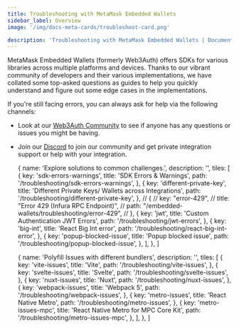 ```yaml
---
title: Troubleshooting with MetaMask Embedded Wallets
sidebar_label: Overview
image: '/img/docs-meta-cards/troubleshoot-card.png'

description: 'Troubleshooting with MetaMask Embedded Wallets | Documentation - MetaMask Embedded Wallets'
---
```



MetaMask Embedded Wallets (formerly Web3Auth) offers SDKs for various libraries across multiple platforms and devices. Thanks to our vibrant community of developers and their various implementations, we have collated some top-asked questions as guides to help you quickly understand and figure out some edge cases in the implementations.

If you're still facing errors, you can always ask for help via the following channels:

- Look at our [Web3Auth Community](https://web3auth.io/community/) to see if anyone has any questions or issues you might be having.
- Join our [Discord](https://discord.gg/web3auth) to join our community and get private integration support or help with your integration.

  {
    name: 'Explore solutions to common challenges.',
    description: '',
    tiles: [
      {
        key: 'sdk-errors-warnings',
        title: 'SDK Errors & Warnings',
        path: '/troubleshooting/sdk-errors-warnings',
      },
      {
        key: 'different-private-key',
        title: 'Different Private Keys/ Wallets across Integrations',
        path: '/troubleshooting/different-private-key',
      },
      // {
      //   key: "error-429",
      //   title: "Error 429 (Infura RPC Endpoint)",
      //   path: "/embedded-wallets/troubleshooting/error-429",
      // },
      {
        key: 'jwt',
        title: 'Custom Authentication JWT Errors',
        path: '/troubleshooting/jwt-errors',
      },
      {
        key: 'big-int',
        title: 'React Big Int error',
        path: '/troubleshooting/react-big-int-error',
      },
      {
        key: 'popup-blocked-issue',
        title: 'Popup blocked issue',
        path: '/troubleshooting/popup-blocked-issue',
      },
    ],
  },
]

  {
    name: 'Polyfill Issues with different bundlers',
    description: '',
    tiles: [
      {
        key: 'vite-issues',
        title: 'Vite',
        path: '/troubleshooting/vite-issues',
      },
      {
        key: 'svelte-issues',
        title: 'Svelte',
        path: '/troubleshooting/svelte-issues',
      },
      {
        key: 'nuxt-issues',
        title: 'Nuxt',
        path: '/troubleshooting/nuxt-issues',
      },
      {
        key: 'webpack-issues',
        title: 'Webpack 5',
        path: '/troubleshooting/webpack-issues',
      },
      {
        key: 'metro-issues',
        title: 'React Native Metro',
        path: '/troubleshooting/metro-issues',
      },
      {
        key: 'metro-issues-mpc',
        title: 'React Native Metro for MPC Core Kit',
        path: '/troubleshooting/metro-issues-mpc',
      },
    ],
  },
]

<Tiles tileGroups={GeneralErrors} />
<Tiles tileGroups={PolyfillIssues} />
